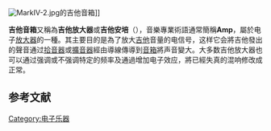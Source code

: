 {{expand|time=2014-05-28T16:08:12+00:00}}
{{refimprove|time=2014-05-28T16:08:12+00:00}}
[[File:MarkIV-2.jpg|thumb]]的吉他音箱]]

'''吉他音箱'''又稱為'''吉他放大器'''或'''吉他安培'''（{{lang-en|'''Guitar Amplifier''' 或 '''Guitar Amp'''}}），音樂專業術語通常簡稱'''Amp'''，屬於电子[[放大器|放大器]]的一種。其主要目的是為了放大[[吉他|吉他]]音量的电信号，这样它会將吉他發出的聲音通过[[拾音器|拾音器]]或[[擴音器|擴音器]]經由導線傳導到[[音箱|音箱]]將声音變大。大多数吉他放大器也可以通过强调或不强调特定的频率及通過增加电子效应，將已經失真的混响修改成正常。

==参考文献==
{{reflist}}
{{吉他}}


[[Category:电子乐器|Category:电子乐器]]
{{music-stub}}